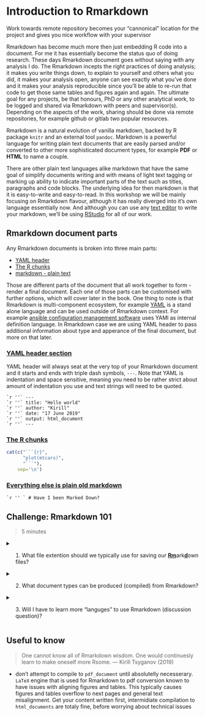 # Introduction to Rmarkdown

Work towards remote repository becomes your "cannonical" location for the project
and gives you nice workflow with your supervisor

Rmarkdown has become much more then just embedding R code into a document. For me it has essentially become the status quo of doing research. These days Rmarkdown document goes without saying with any analysis I do. The Rmarkdown incepts the right practices of doing analysis; it makes you write things down, to explain to yourself and others what you did, it makes your analysis open, anyone can see exactly what you've done and it makes your analysis reproducible since you'll be able to re-run that code to get those same tables and figures again and again. The ultimate goal for any projects, be that honours, PhD or any other analytical work, to be logged and shared via Rmarkdown with peers and supervisor(s). Depending on the aspects of the work, sharing should be done via remote repositories, for example github or gitlab two popular resources.

Rmarkdown is a natural evolution of vanilla markdown, backed by R package `knitr` and an external tool `pandoc`. Markdown is a powerful language for writing plain text documents that are easily parsed and/or converted to other more sophisticated document types, for example **PDF** or **HTML** to name a couple.

There are other plain text languages alike markdown that have the same goal of simplify documents writing and with means of light text tagging or marking up ability to indicate important parts of the text such as titles, paragraphs and code blocks. The underlying idea for then markdown is that it is easy-to-write and easy-to-read. In this workshop we will be mainly focusing on Rmarkdown flavour, although it has really diverged into it's own language essentially now. And although you can use any [text editor](https://en.wikipedia.org/wiki/Text_editor) to write your markdown, we'll be using [RStudio](https://rstudio.com) for all of our work.

## Rmarkdown document parts

Any Rmarkdown documents is broken into three main parts:

- [YAML header](#yaml-header-intro)
- [The R chunks](#the-r-chunks)
- [markdown - plain text](#vanilla-markdown)

Those are different parts of the document that all work together to form - render a final document. Each one of those parts can be customised with further options, which will cover later in the book. One thing to note is that Rmarkdown is multi-component ecosystem, for example [YAML](https://en.wikipedia.org/wiki/YAML) is a stand alone language and can be used outside of Rmarkdown context. For example [ansible configuration management software](https://en.wikipedia.org/wiki/Ansible_(software)) uses YAMl as internal definition language. In Rmarkdown case we are using YAML header to pass additional information about type and apperance of the final document, but more on that later.

### [YAML header section](#yaml-header-intro)

YAML header will always seat at the very top of your Rmarkdown document and it starts and ends with triple dash symbols, `---`. Note that YAML is indentation and space sensitive, meaning you need to be rather strict about amount of indentation you use and text strings will need to be quoted.

```
`r ''` ---
`r ''` title: "Hello world"
`r ''` author: "Kirill"
`r ''` date: "17 June 2019"
`r ''` output: html_document
`r ''` ---
```

### [The R chunks](#the-r-chunks)

```r
cat(c("```{r}",
      "plot(mtcars)",
      "```"),
    sep='\n')
```

### [Everything else is plain old markdown](#vanilla-markdown)

```
`r '' ` # Have I been Marked Down?
```

## Challenge: Rmarkdown 101 {.exercise}

> 5 minutes

<details>

  <summary>
    1. What file extention should we typically use for saving our <u>**Rm**</u>ark<u>**d**</u>own files?
  </summary>
  [answer link](https://superuser.com/questions/249436/file-extension-for-markdown-files)

</details>


<details>

  <summary>
    2. What document types can be produced (compiled) from Rmarkdown?
  </summary>

  <a href="https://r4ds.had.co.nz/r-markdown-formats.html">
    <img src="figures/document_types2.png" title="Rmarkdown document types" alt="doc_types">
  </a>

</details>

<details>
  <summary>
    3. Will I have to learn more "languges" to use Rmarkdown (discussion question)?
  </summary>

  The short answer is no. Learning and writing Rmarkdown will take you a very long way.

  The longer answer is yes. At some point in the future you might want to very sophisticated documents and for that you'll most certainly will need at least tiny amount of html + css knowledge and maybe some knowledge about LaTeX (I've yet to learn a single thing about LaTeX - so far so good :D )

  [check out this bit of Rmarkdown](link to github that the line of code above)

</details>

## Useful to know

> One cannot know all of Rmarkdown wisdom. One would continuesly learn to make oneself more Rsome.
> --- Kirill Tsyganov (2019)

- don't attempt to compile to `pdf_document` until absolutelly necesserary. `LaTeX` engine that is used for Rmarkdown to pdf conversion known to have issues with aligning figures and tables. This typically causes figures and tables overflow to next pages and general text misalignment. Get your content written first, intermidiate compilation to `html_documents` are totaly fine, before worrying about technical issues

